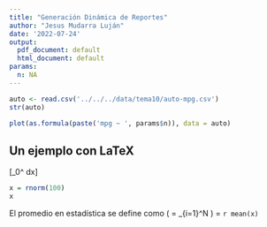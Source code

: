 ```yaml
---
title: "Generación Dinámica de Reportes"
author: "Jesus Mudarra Luján"
date: '2022-07-24'
output:
  pdf_document: default
  html_document: default
params:
  n: NA
---
```


```r
auto <- read.csv('../../../data/tema10/auto-mpg.csv')
str(auto)
```

```r
plot(as.formula(paste('mpg ~ ', params$n)), data = auto)
```

## Un ejemplo con LaTeX

\[\int_0^\infty \frac{1}{x^2} dx\]

```r
x = rnorm(100)
x
```

El promedio en estadística se define como \(\overline{x} = \displaystyle\sum_{i=1}^N \frac{x_i}{N}\) = `r mean(x)`
